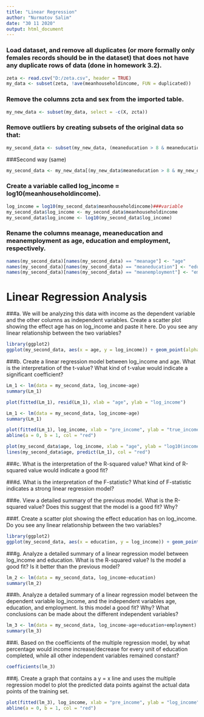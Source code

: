 ---
title: "Linear Regression"
author: "Nurmatov Salim"
date: "30 11 2020"
output: html_document
---


###   Load  dataset, and remove all   duplicates (or more formally only females records should be in the dataset) that does not have any duplicate rows of data (done in homework 3.2). 
```{r}
zeta <- read.csv("D:/zeta.csv", header = TRUE)
my_data <- subset(zeta, !ave(meanhouseholdincome, FUN = duplicated))

```

###   Remove the columns zcta and sex from the imported table.
```{r}
my_new_data <- subset(my_data, select = -c(X, zcta))
```

###   Remove outliers by creating subsets of the original data so that: 
```{r}
my_second_data <- subset(my_new_data, (meaneducation > 8 & meaneducation < 18 & meanhouseholdincome > 1000 & meanhouseholdincome < 200000 & meanage > 20 & meanage < 60 & meanemployment > 0 & meanemployment < 3))
```
###Second way (same)
```{r}
my_second_data <- my_new_data[(my_new_data$meaneducation > 8 & my_new_data$meaneducation < 18),]
```

###   Create a variable called log_income = log10(meanhouseholdincome).
```{r}
log_income = log10(my_second_data$meanhouseholdincome)###variable
my_second_data$log_income <- my_second_data$meanhouseholdincome
my_second_data$log_income <- log10(my_second_data$log_income)
```

###   Rename the columns meanage, meaneducation and meanemployment as age, education and employment, respectively.
```{r}
names(my_second_data)[names(my_second_data) == "meanage"] <- "age"
names(my_second_data)[names(my_second_data) == "meaneducation"] <- "education"
names(my_second_data)[names(my_second_data) == "meanemployment"] <- "employment"
```
#   Linear Regression Analysis

###a.      We will be analyzing this data with income as the dependent variable and the other columns as independent variables.  Create a scatter plot showing the effect age has on log_income and paste it here.  Do you see any linear relationship between the two variables?
```{r}
library(ggplot2)
ggplot(my_second_data, aes(x = age, y = log_income)) + geom_point(alpha = 0.1)
```

###b.      Create a linear regression model between log_income and age.  What is the interpretation of the t-value? What kind of t-value would indicate a significant coefficient?
```{r}
Lm_1 <- lm(data = my_second_data, log_income~age)
summary(Lm_1)
```

```{r}
plot(fitted(Lm_1), resid(Lm_1), xlab = "age", ylab = "log_income")
```


```{r}
Lm_1 <- lm(data = my_second_data, log_income~age)
summary(Lm_1)
```
```{r}
plot(fitted(Lm_1), log_income, xlab = "pre_income", ylab = "true_income")
abline(a = 0, b = 1, col = "red")
```
```{r}
plot(my_second_data$age, log_income, xlab = "age", ylab = "log10(income)")
lines(my_second_data$age, predict(Lm_1), col = "red")
```



###c.       What is the interpretation of the R-squared value?  What kind of R-squared value would indicate a good fit?

###d.      What is the interpretation of the F-statistic?  What kind of F-statistic indicates a strong linear regression model?

###e.      View a detailed summary of the previous model.  What is the R-squared value?  Does this suggest that the model is a good fit? Why?

###f.        Create a scatter plot showing the effect education has on log_income.  Do you see any linear relationship between the two variables?
```{r}
library(ggplot2)
ggplot(my_second_data, aes(x = education, y = log_income)) + geom_point(alpha = 0.1)

```

###g.      Analyze a detailed summary of a linear regression model between log_income and education.  What is the R-squared value?  Is the model a good fit?  Is it better than the previous model?
```{r}
lm_2 <- lm(data = my_second_data, log_income~education)
summary(lm_2)
```

###h.      Analyze a detailed summary of a linear regression model between the dependent variable log_income, and the independent variables age, education, and employment.  Is this model a good fit?  Why?  What conclusions can be made about the different independent variables?
```{r}
lm_3 <- lm(data = my_second_data, log_income~age+education+employment)
summary(lm_3)
```

###i.        Based on the coefficients of the multiple regression model, by what percentage would income increase/decrease for every unit of education completed, while all other independent variables remained constant?
```{r}
coefficients(lm_3)
```

###j.        Create a graph that contains a y = x line and uses the multiple regression model to plot the predicted data points against the actual data points of the training set. 
```{r}
plot(fitted(lm_3), log_income, xlab = "pre_income", ylab = "log_income")
abline(a = 0, b = 1, col = "red")
```

